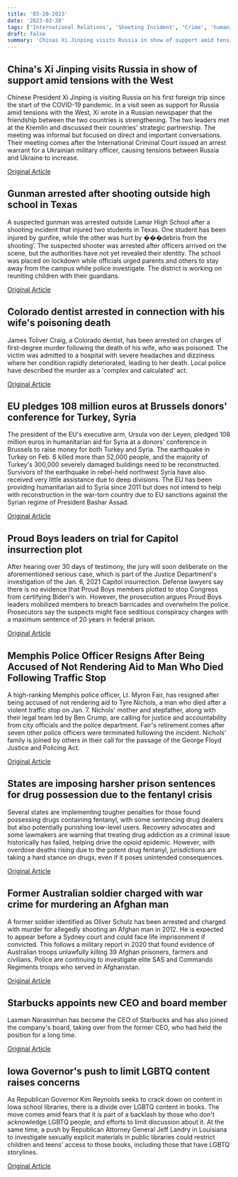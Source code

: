 ```yaml
---
title: '03-20-2023'
date: '2023-03-20'
tags: ['International Relations', 'Shooting Incident', 'Crime', 'humanitarian aid', 'Capitol Insurrection', 'Police Brutality', 'Drug Policy', 'War Crime', 'Business News', 'LGBTQ rights']
draft: false
summary: 'Chinas Xi Jinping visits Russia in show of support amid tensions with the West...'
---
```


## China's Xi Jinping visits Russia in show of support amid tensions with the West
Chinese President Xi Jinping is visiting Russia on his first foreign trip since the start of the COVID-19 pandemic. In a visit seen as support for Russia amid tensions with the West, Xi wrote in a Russian newspaper that the friendship between the two countries is strengthening. The two leaders met at the Kremlin and discussed their countries' strategic partnership. The meeting was informal but focused on direct and important conversations. Their meeting comes after the International Criminal Court issued an arrest warrant for a Ukrainian military officer, causing tensions between Russia and Ukraine to increase.

[Original Article](https://abcnews.go.com/International/chinas-president-xi-arrives-moscow-meeting-putin-amid/story?id=97980986)

## Gunman arrested after shooting outside high school in Texas
A suspected gunman was arrested outside Lamar High School after a shooting incident that injured two students in Texas. One student has been injured by gunfire, while the other was hurt by ���debris from the shooting’. The suspected shooter was arrested after officers arrived on the scene, but the authorities have not yet revealed their identity. The school was placed on lockdown while officials urged parents and others to stay away from the campus while police investigate. The district is working on reuniting children with their guardians.

[Original Article](https://abcnews.go.com/US/wireStory/officials-2-hurt-after-shooting-texas-school-97987232)

## Colorado dentist arrested in connection with his wife's poisoning death
James Toliver Craig, a Colorado dentist, has been arrested on charges of first-degree murder following the death of his wife, who was poisoned. The victim was admitted to a hospital with severe headaches and dizziness where her condition rapidly deteriorated, leading to her death. Local police have described the murder as a 'complex and calculated' act.

[Original Article](https://abcnews.go.com/US/colorado-dentist-arrested-wifes-complex-calculated-poisoning-death/story?id=97980140)

## EU pledges 108 million euros at Brussels donors' conference for Turkey, Syria
The president of the EU's executive arm, Ursula von der Leyen, pledged 108 million euros in humanitarian aid for Syria at a donors' conference in Brussels to raise money for both Turkey and Syria. The earthquake in Turkey on Feb. 6 killed more than 52,000 people, and the majority of Turkey's 300,000 severely damaged buildings need to be reconstructed. Survivors of the earthquake in rebel-held northwest Syria have also received very little assistance due to deep divisions. The EU has been providing humanitarian aid to Syria since 2011 but does not intend to help with reconstruction in the war-torn country due to EU sanctions against the Syrian regime of President Bashar Assad.

[Original Article](https://abcnews.go.com/Business/wireStory/eu-pledges-1-billion-post-quake-turkey-reconstruction-97986735)

## Proud Boys leaders on trial for Capitol insurrection plot
After hearing over 30 days of testimony, the jury will soon deliberate on the aforementioned serious case, which is part of the Justice Department's investigation of the Jan. 6, 2021 Capitol insurrection. Defense lawyers say there is no evidence that Proud Boys members plotted to stop Congress from certifying Biden's win. However, the prosecution argues Proud Boys leaders mobilized members to breach barricades and overwhelm the police. Prosecutors say the suspects might face seditious conspiracy charges with a maximum sentence of 20 years in federal prison. 

[Original Article](https://abcnews.go.com/Politics/wireStory/prosecutors-rest-sedition-case-proud-boys-leaders-97986731)

## Memphis Police Officer Resigns After Being Accused of Not Rendering Aid to Man Who Died Following Traffic Stop
A high-ranking Memphis police officer, Lt. Myron Fair, has resigned after being accused of not rendering aid to Tyre Nichols, a man who died after a violent traffic stop on Jan. 7. Nichols' mother and stepfather, along with their legal team led by Ben Crump, are calling for justice and accountability from city officials and the police department. Fair's retirement comes after seven other police officers were terminated following the incident. Nichols' family is joined by others in their call for the passage of the George Floyd Justice and Policing Act.

[Original Article](https://abcnews.go.com/US/police-supervisor-tyre-nichols-death-retired-benefits-fired/story?id=97962239)

## States are imposing harsher prison sentences for drug possession due to the fentanyl crisis
Several states are implementing tougher penalties for those found possessing drugs containing fentanyl, with some sentencing drug dealers but also potentially punishing low-level users. Recovery advocates and some lawmakers are warning that treating drug addiction as a criminal issue historically has failed, helping drive the opioid epidemic. However, with overdose deaths rising due to the potent drug fentanyl, jurisdictions are taking a hard stance on drugs, even if it poses unintended consequences.

[Original Article](https://abcnews.go.com/US/wireStory/overdoses-states-harsher-fentanyl-penalties-97985110)

## Former Australian soldier charged with war crime for murdering an Afghan man
A former soldier identified as Oliver Schulz has been arrested and charged with murder for allegedly shooting an Afghan man in 2012. He is expected to appear before a Sydney court and could face life imprisonment if convicted. This follows a military report in 2020 that found evidence of Australian troops unlawfully killing 39 Afghan prisoners, farmers and civilians. Police are continuing to investigate elite SAS and Commando Regiments troops who served in Afghanistan.

[Original Article](https://abcnews.go.com/International/wireStory/former-australian-soldier-charged-afghans-murder-97980138)

## Starbucks appoints new CEO and board member
Laxman Narasimhan has become the CEO of Starbucks and has also joined the company's board, taking over from the former CEO, who had held the position for a long time.

[Original Article](https://abcnews.go.com/Business/wireStory/starbucks-new-ceo-laxman-narasimhan-takes-seat-97986224)

## Iowa Governor's push to limit LGBTQ content raises concerns
As Republican Governor Kim Reynolds seeks to crack down on content in Iowa school libraries, there is a divide over LGBTQ content in books. The move comes amid fears that it is part of a backlash by those who don't acknowledge LGBTQ people, and efforts to limit discussion about it. At the same time, a push by Republican Attorney General Jeff Landry in Louisiana to investigate sexually explicit materials in public libraries could restrict children and teens’ access to those books, including those that have LGBTQ storylines.

[Original Article](https://abcnews.go.com/Politics/wireStory/school-library-book-bans-targeting-lgbtq-content-97984498)
